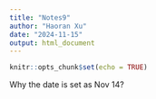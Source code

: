 ```yaml
---
title: "Notes9"
author: "Haoran Xu"
date: "2024-11-15"
output: html_document
---
```


```r
knitr::opts_chunk$set(echo = TRUE)
```

Why the date is set as Nov 14?
